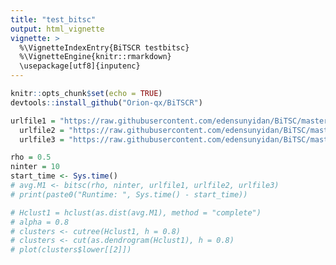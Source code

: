 ```yaml
---
title: "test_bitsc"
output: html_vignette
vignette: >
  %\VignetteIndexEntry{BiTSCR testbitsc}
  %\VignetteEngine{knitr::rmarkdown}
  \usepackage[utf8]{inputenc}
---
```


```r
knitr::opts_chunk$set(echo = TRUE)
devtools::install_github("Orion-qx/BiTSCR")
```

```r
urlfile1 = "https://raw.githubusercontent.com/edensunyidan/BiTSC/master/data/node_covariate_one.csv"
  urlfile2 = "https://raw.githubusercontent.com/edensunyidan/BiTSC/master/data/node_covariate_two.csv"
  urlfile3 = "https://raw.githubusercontent.com/edensunyidan/BiTSC/master/data/edge_one_two.csv"

```

```r
rho = 0.5
ninter = 10
start_time <- Sys.time()
# avg.M1 <- bitsc(rho, ninter, urlfile1, urlfile2, urlfile3)
# print(paste0("Runtime: ", Sys.time() - start_time))
```

```r
# Hclust1 = hclust(as.dist(avg.M1), method = "complete")
# alpha = 0.8
# clusters <- cutree(Hclust1, h = 0.8)
# clusters <- cut(as.dendrogram(Hclust1), h = 0.8)
# plot(clusters$lower[[2]])
```
